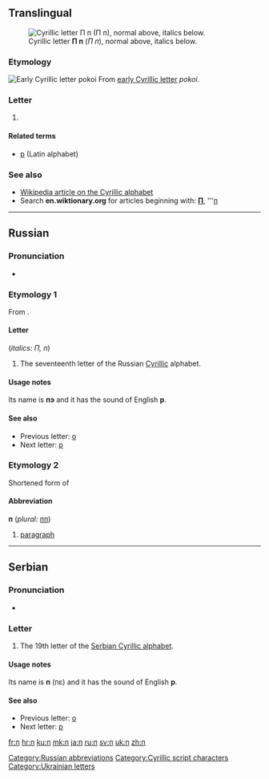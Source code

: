 {{also|Π|Appendix:Variations of "p"}}
{{Cyrillic character info|hex=43f|name=CYRILLIC SMALL LETTER PE}}
==Translingual==
[[Image:Cyrillic P.png|thumb|right|Cyrillic letter '''П п''' (''П п''), normal above, italics below.]]

===Etymology===
[[Image:Early Cyrillic letter Pokoi.png|Early Cyrillic letter ''pokoi'']]
From [[w:Early Cyrillic alphabet|early Cyrillic letter]] ''pokoi''.

===Letter===
{{infl|mul|letter|lower case||upper case|П}}

# {{non-gloss definition|Cyrillic small letter pe}}

====Related terms====
* [[p]] (Latin alphabet)

===See also===
* [[w:Cyrillic alphabet|Wikipedia article on the Cyrillic alphabet]]
* Search '''en.wiktionary.org''' for articles beginning with: '''[http://en.wiktionary.org/w/index.php?title=Special%3AAllpages&from=%D0%9F&namespace=0 П]''', '''[http://en.wiktionary.org/w/index.php?title=Special%3AAllpages&from=%D0%BF&namespace=0 п]

----

==Russian==

===Pronunciation===
* {{qualifier|phoneme}} {{IPA|/p/|lang=ru}}

===Etymology 1===
From {{etyl|grc|ru}} {{term|Π|lang=grc|sc=polytonic}}.

====Letter====
{{infl|ru|letter|lower case||upper case|П}} (''italics: П, п'')

# The seventeenth letter of the Russian [[Cyrillic]] alphabet.

====Usage notes====
Its name is '''пэ''' {{IPAchar|(pɛ)}} and it has the sound of English '''p'''.

====See also====
* Previous letter: [[о#Russian|о]]
* Next letter: [[р#Russian|р]]

===Etymology 2===
Shortened form of {{term|параграф|tr=parágraf|lang=ru}}

====Abbreviation====
'''п''' (''plural:'' [[пп]])

# [[paragraph]]

[[Category:Russian abbreviations]]

----

==Serbian==

===Pronunciation===
* {{qualifier|phoneme}} {{IPA|/p/|lang=sr}}

===Letter===
{{infl|sr|letter|lower case||upper case|П}}

# The 19th letter of the [[Serbian Cyrillic alphabet]].

====Usage notes====
Its name is '''п''' (пɛ) and it has the sound of English '''p'''.

====See also====
* Previous letter: [[о#Serbian|о]]
* Next letter: [[р#Serbian|р]]

[[Category:Cyrillic script characters]]
[[Category:Ukrainian letters]]

[[fr:п]]
[[hr:п]]
[[ku:п]]
[[mk:п]]
[[ja:п]]
[[ru:п]]
[[sv:п]]
[[uk:п]]
[[zh:п]]